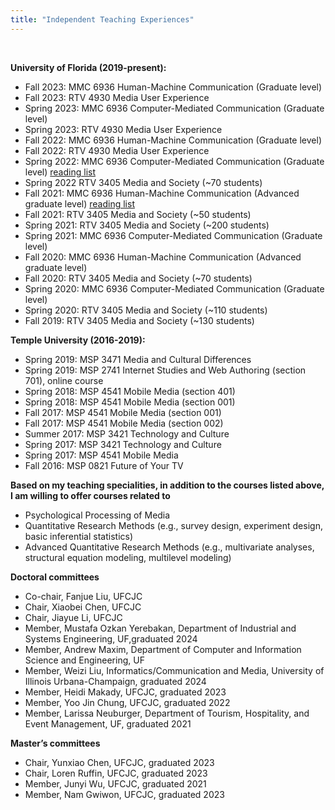 ```yaml
---
title: "Independent Teaching Experiences"
---
```

&nbsp;
&nbsp;

**University of Florida (2019-present):**

 - Fall 2023: MMC 6936 Human-Machine Communication (Graduate level)
 - Fall 2023: RTV 4930 Media User Experience 
 - Spring 2023: MMC 6936 Computer-Mediated Communication (Graduate level)
 - Spring 2023: RTV 4930 Media User Experience 
 - Fall 2022: MMC 6936 Human-Machine Communication (Graduate level)
 - Fall 2022: RTV 4930 Media User Experience 
 - Spring 2022: MMC 6936 Computer-Mediated Communication (Graduate level) [reading list](Files/CMC readings.pdf)
 - Spring 2022 RTV 3405 Media and Society (~70 students)
 - Fall 2021: MMC 6936 Human-Machine Communication (Advanced graduate level) [reading list](Files/HMC reading list.pdf)
 - Fall 2021: RTV 3405 Media and Society (~50 students)
 - Spring 2021: RTV 3405 Media and Society (~200 students)
 - Spring 2021: MMC 6936 Computer-Mediated Communication (Graduate level)
 - Fall 2020: MMC 6936 Human-Machine Communication (Advanced graduate level)
 - Fall 2020: RTV 3405 Media and Society (~70 students)
 - Spring 2020: MMC 6936 Computer-Mediated Communication (Graduate level)
 - Spring 2020: RTV 3405 Media and Society (~110 students)
 - Fall 2019: RTV 3405 Media and Society (~130 students)

**Temple University (2016-2019):**

- Spring 2019: MSP 3471 Media and Cultural Differences
- Spring 2019: MSP 2741 Internet Studies and Web Authoring (section 701), online course
- Spring 2018: MSP 4541 Mobile Media (section 401)
- Spring 2018: MSP 4541 Mobile Media (section 001)
- Fall 2017: MSP 4541 Mobile Media (section 001)
- Fall 2017: MSP 4541 Mobile Media (section 002)
- Summer 2017: MSP 3421 Technology and Culture
- Spring 2017: MSP 3421 Technology and Culture
- Spring 2017: MSP 4541 Mobile Media
- Fall 2016: MSP 0821 Future of Your TV

**Based on my teaching specialities, in addition to the courses listed above, I am willing to offer courses related to**

- Psychological Processing of Media
- Quantitative Research Methods (e.g., survey design, experiment design, basic inferential statistics)
- Advanced Quantitative Research Methods (e.g., multivariate analyses, structural equation modeling, multilevel modeling)

**Doctoral committees**

- Co-chair, Fanjue Liu, UFCJC
- Chair, Xiaobei Chen, UFCJC
- Chair, Jiayue Li, UFCJC
- Member, Mustafa Ozkan Yerebakan, Department of Industrial and Systems Engineering, UF,graduated 2024
- Member, Andrew Maxim, Department of Computer and Information Science and Engineering, UF
- Member, Weizi Liu, Informatics/Communication and Media, University of Illinois Urbana-Champaign, graduated 2024
- Member, Heidi Makady, UFCJC, graduated 2023
- Member, Yoo Jin Chung, UFCJC, graduated 2022
- Member, Larissa Neuburger, Department of Tourism, Hospitality, and Event Management, UF, graduated 2021

**Master's committees**

- Chair, Yunxiao Chen, UFCJC, graduated 2023
- Chair, Loren Ruffin, UFCJC, graduated 2023
- Member, Junyi Wu, UFCJC, graduated 2021
- Member, Nam Gwiwon, UFCJC, graduated 2023

